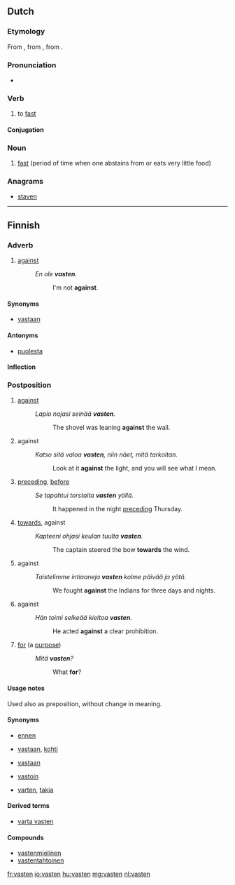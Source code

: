 ==Dutch==
{{wikipedia|lang=nl}}

===Etymology===
From {{etyl|dum|nl}} {{term|vasten|lang=dum}}, from {{etyl|odt|nl}} {{recons|faston|lang=odt}}, from {{etyl|gem-pro|nl}} {{recons|fastijaną|lang=gem-pro}}.

===Pronunciation===
* {{audio|nl-vasten.ogg|vasten}}

===Verb===
{{nl-verb}}

# to [[fast]]

====Conjugation====
{{nl-conj-wk|vast}}

===Noun===
{{nl-noun|m|g2=n|-|-}}

# [[fast]] (period of time when one abstains from or eats very little food)

===Anagrams===
* [[staven#Dutch|staven]]

----

==Finnish==

===Adverb===
{{fi-adv}}

# {{colloquial|dialectal|lang=fi}} [[against]]
#: ''En ole '''vasten'''.''
#:: I'm not '''against'''.

====Synonyms====
* [[vastaan]]

====Antonyms====
* [[puolesta]]

====Inflection====
{{fi-decl-pron|1s=[[vasta-]]|5s=[[vastassa]]|7s=[[vastaan]]|13s=[[vasten]]|13p=[[vastoin]]|a11s=[[vastakkain]]|a12s=[[vastatusten]]}}

===Postposition===
{{fi-postp}}

# [[against]] {{gloss|of a position, touching}}
#: ''Lapio nojasi seinää '''vasten'''.''
#:: The shovel was leaning '''against''' the wall.
# against {{gloss|of a position, against a background}}
#: ''Katso sitä valoa '''vasten''', niin näet, mitä tarkoitan.''
#:: Look at it '''against''' the light, and you will see what I mean.
# [[preceding]], [[before]] {{gloss|immediately before}}
#: ''Se tapahtui torstaita '''vasten''' yöllä.''
#:: It happened in the night [[preceding]] Thursday.
# [[towards]], against {{gloss|to a direction}}
#: ''Kapteeni ohjasi keulan tuulta '''vasten'''.''
#:: The captain steered the bow '''towards''' the wind.
# against {{gloss|in opposition to, opposing}}
#: ''Taistelimme intiaaneja '''vasten''' kolme päivää ja yötä.''
#:: We fought '''against''' the Indians for three days and nights.
# against {{gloss|contrary to}}
#: ''Hän toimi selkeää kieltoa '''vasten'''.''
#:: He acted '''against''' a clear prohibition.
# {{colloquial|lang=fi}} [[for]] (a [[purpose]])
#: ''Mitä '''vasten'''?''
#:: What '''for'''?

====Usage notes====
Used also as preposition, without change in meaning.

====Synonyms====
* {{sense|preceding}} [[ennen]]
* {{sense|to a direction}} [[vastaan]], [[kohti]]
* {{sense|in opposition to}} [[vastaan]]
* {{sense|contrary to}} [[vastoin]]
* {{sense|for a purpose}} [[varten]], [[takia]]

====Derived terms====
* [[varta vasten]]

====Compounds====
* [[vastenmielinen]]
* [[vastentahtoinen]]

[[fr:vasten]]
[[io:vasten]]
[[hu:vasten]]
[[mg:vasten]]
[[nl:vasten]]